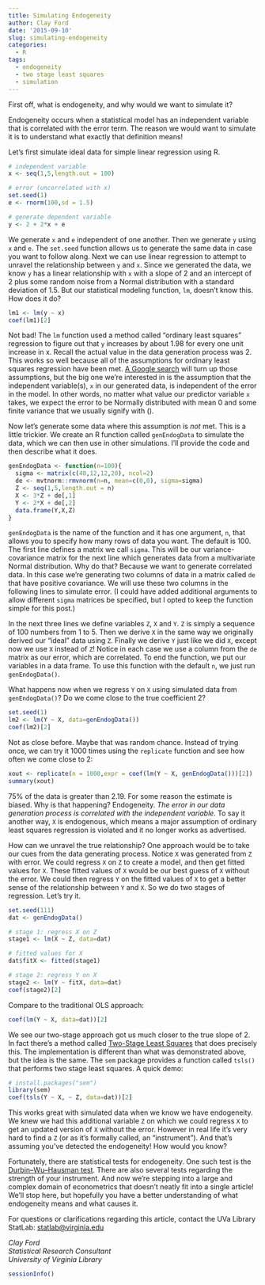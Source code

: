 ```yaml
---
title: Simulating Endogeneity
author: Clay Ford
date: '2015-09-10'
slug: simulating-endogeneity
categories:
  - R
tags:
  - endogeneity
  - two stage least squares
  - simulation
---
```


First off, what is endogeneity, and why would we want to simulate it? 

Endogeneity occurs when a statistical model has an independent variable that is correlated with the error term. The reason we would want to simulate it is to understand what exactly that definition means!

Let’s first simulate ideal data for simple linear regression using R.

```r
# independent variable
x <- seq(1,5,length.out = 100) 

# error (uncorrelated with x)
set.seed(1)
e <- rnorm(100,sd = 1.5)

# generate dependent variable
y <- 2 + 2*x + e 
```


We generate <code>x</code> and <code>e</code> independent of one another. Then we generate <code>y</code> using <code>x</code> and <code>e</code>. The <code>set.seed</code> function allows us to generate the same data in case you want to follow along. Next we can use linear regression to attempt to unravel the relationship between <code>y</code> and <code>x</code>. Since we generated the data, we know <code>y</code> has a linear relationship with <code>x</code> with a slope of 2 and an intercept of 2 plus some random noise from a Normal distribution with a standard deviation of 1.5. But our statistical modeling function, <code>lm</code>, doesn't know this. How does it do?

```r
lm1 <- lm(y ~ x)
coef(lm1)[2]
```

Not bad! The <code>lm</code> function used a method called "ordinary least squares" regression to figure out that <code>y</code> increases by about 1.98 for every one unit increase in x. Recall the actual value in the data generation process was 2. This works so well because all of the assumptions for ordinary least squares regression have been met. <a href="https://www.google.com/search?q=ordinary+least+squares+assumptions&amp;ie=utf-8&amp;oe=utf-8#q=assumptions+ordinary+least+squares+" target="_blank">A Google search</a> will turn up those assumptions, but the big one we're interested in is the assumption that the independent variable(s), <code>x</code> in our generated data, is independent of the error in the model. In other words, no matter what value our predictor variable <code>x</code> takes, we expect the error to be Normally distributed with mean 0 and some finite variance that we usually signify with \(\sigma\).

Now let's generate some data where this assumption is <em>not</em> met. This is a little trickier. We create an R function called <code>genEndogData</code> to simulate the data, which we can then use in other simulations. I'll provide the code and then describe what it does.

```r
genEndogData <- function(n=100){
  sigma <- matrix(c(40,12,12,20), ncol=2)
  de <- mvtnorm::rmvnorm(n=n, mean=c(0,0), sigma=sigma)
  Z <- seq(1,5,length.out = n)
  X <- 3*Z + de[,1]
  Y <- 2*X + de[,2] 
  data.frame(Y,X,Z)
}
```


<code>genEndogData</code> is the name of the function and it has one argument, <code>n</code>, that allows you to specify how many rows of data you want. The default is 100. The first line defines a matrix we call <code>sigma</code>. This will be our variance-covariance matrix for the next line which generates data from a multivariate Normal distribution. Why do that? Because we want to generate correlated data. In this case we're generating two columns of data in a matrix called <code>de</code> that have positive covariance. We will use these two columns in the following lines to simulate error. (I could have added additional arguments to allow different <code>sigma</code> matrices be specified, but I opted to keep the function simple for this post.) 

In the next three lines we define variables <code>Z</code>, <code>X</code> and <code>Y</code>. <code>Z</code> is simply a sequence of 100 numbers from 1 to 5. Then we derive <code>X</code> in the same way we originally derived our "ideal" data using <code>Z</code>. Finally we derive <code>Y</code> just like we did <code>X</code>, except now we use <code>X</code> instead of <code>Z</code>! Notice in each case we use a column from the <code>de</code> matrix as our error, which are correlated. To end the function, we put our variables in a data frame. To use this function with the default <code>n</code>, we just run <code>genEndogData()</code>. 

What happens now when we regress <code>Y</code> on <code>X</code> using simulated data from <code>genEndogData()</code>? Do we come close to the true coefficient 2? 

```r
set.seed(1)
lm2 <- lm(Y ~ X, data=genEndogData())
coef(lm2)[2]

```

Not as close before. Maybe that was random chance. Instead of trying once, we can try it 1000 times using the <code>replicate</code> function and see how often we come close to 2: 

```r
xout <- replicate(n = 1000,expr = coef(lm(Y ~ X, genEndogData()))[2])
summary(xout)
```

75% of the data is greater than 2.19. For some reason the estimate is biased.  Why is that happening? Endogeneity. <em>The error in our data generation process is correlated with the independent variable</em>. To say it another way, <code>X</code> is endogenous, which means a major assumption of ordinary least squares regression is violated and it no longer works as advertised. 

How can we unravel the true relationship? One approach would be to take our cues from the data generating process. Notice <code>X</code> was generated from <code>Z</code> with error. We could regress <code>X</code> on <code>Z</code> to create a model, and then get fitted values for <code>X</code>. These fitted values of <code>X</code> would be our best guess of <code>X</code> without the error. We could then regress <code>Y</code> on the fitted values of <code>X</code> to get a better sense of the relationship between <code>Y</code> and <code>X</code>. So we do two stages of regression. Let's try it.

```r
set.seed(111)
dat <- genEndogData()

# stage 1: regress X on Z
stage1 <- lm(X ~ Z, data=dat) 

# fitted values for X
dat$fitX <- fitted(stage1)

# stage 2: regress Y on X
stage2 <- lm(Y ~ fitX, data=dat) 
coef(stage2)[2]
```

Compare to the traditional OLS approach:

```r
coef(lm(Y ~ X, data=dat))[2]
```


We see our two-stage approach got us much closer to the true slope of 2. In fact there's a method called <a href="https://www.google.com/search?q=Two-Stage+Least+Squares&amp;ie=utf-8&amp;oe=utf-8" target="_blank">Two-Stage Least Squares</a> that does precisely this. The implementation is different than what was demonstrated above, but the idea is the same. The <code>sem</code> package provides a function called <code>tsls()</code> that performs two stage least squares. A quick demo:

```r
# install.packages("sem")
library(sem)
coef(tsls(Y ~ X, ~ Z, data=dat))[2]

```

This works great with simulated data when we know we have endogeneity. We knew we had this additional variable <code>Z</code> on which we could regress <code>X</code> to get an updated version of <code>X</code> without the error. However in real life it's very hard to find a `Z` (or as it's formally called, an "instrument"). And that's assuming you've detected the endogeneity! How would you know?

Fortunately, there are statistical tests for endogeneity. One such test is the <a href="https://en.wikipedia.org/wiki/Durbin%E2%80%93Wu%E2%80%93Hausman_test" target="_blank">Durbin–Wu–Hausman test</a>. There are also several tests regarding the strength of your instrument. And now we're stepping into a large and complex domain of econometrics that doesn't neatly fit into a single article! We'll stop here, but hopefully you have a better understanding of what endogeneity means and what causes it.

For questions or clarifications regarding this article, contact the UVa Library StatLab: [statlab@virginia.edu](mailto:statlab@virginia.edu) 

_Clay Ford_   
_Statistical Research Consultant_  
_University of Virginia Library_  

```r
sessionInfo()
```
